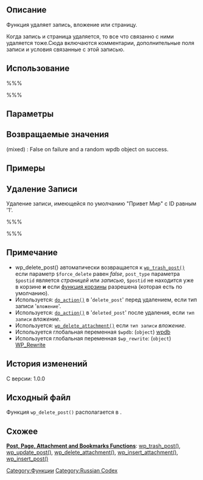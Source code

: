 {{Languages|
{{en|Function Reference/wp delete post}}
{{ru|Справочник по функциям/wp delete post}}
}}
== Описание ==
Функция удаляет запись, вложение или страницу.

Когда запись и страница удаляется, то все что связанно с ними удаляется тоже.Сюда включаются комментарии, дополнительные поля записи и условия связанные с этой записью.

== Использование ==
%%%<?php wp_delete_post( $postid, $force_delete ); ?>%%%

== Параметры ==
{{Parameter|$postid|integer|ID записи.|optional|0}}
{{Parameter|$force_delete|bool|Обходит корзину и принудительно удаляет (добавлено в Wordpress 2.9).|optional|false}}

== Возвращаемые значения ==
; (mixed) : False on failure and a random wpdb object on success.

== Примеры ==
== Удаление Записи ==
Удаление записи, имеющейся по умолчанию "Привет Мир" с ID равным '1'.

%%% <?php wp_delete_post(1); ?> %%%

== Примечание==
* wp_delete_post() автоматически возвращается к [[Function_Reference/wp_trash_post|<tt>wp_trash_post()</tt>]] если параметр <tt>$force_delete</tt> равен ''false'', <tt>post_type</tt> параметра <tt>$postid</tt> является ''страницей'' или ''записью'', <tt>$postid</tt> не находится уже в корзине '''и''' если [[Editing_wp-config.php#Empty_Trash|функция корзины]] разрешена (которая есть по умолчанию).
* Используется: [[Function_Reference/do_action|<tt>do_action()</tt>]] в '<tt>delete_post</tt>' перед удалением, если тип записи '<tt>вложение</tt>'.
* Используется: [[Function_Reference/do_action|<tt>do_action()</tt>]] в '<tt>deleted_post</tt>' после удаления, если <tt>тип записи</tt> ''вложение''.
* Используется: [[Function_Reference/wp_delete_attachment|<tt>wp_delete_attachment()</tt>]] если <tt>тип записи</tt> ''вложение''.
* Используется глобальная переменная <tt>$wpdb</tt>: (<tt>object</tt>) [[Class Reference/wpdb|wpdb]]
* Используется глобальная переменная <tt>$wp_rewrite</tt>: (<tt>object</tt>) [[Function_Reference/WP_Rewrite|WP_Rewrite]]

== История изменений ==
С версии: 1.0.0

== Исходный файл  ==
Функция <tt>wp_delete_post()</tt> располагается в {{Trac|wp-includes/post.php}}.

== Схожее ==

[[Function_Reference/#Post.2C_Page.2C_Attachment_and_Bookmarks_Functions|'''Post, Page, Attachment and Bookmarks Functions''']]: [[Function_Reference/wp_trash_post|wp_trash_post()]], [[Function Reference/wp update post|wp_update_post()]], [[Function Reference/wp delete attachment|wp_delete_attachment()]], [[Function Reference/wp insert attachment|wp_insert_attachment()]], [[Function Reference/wp insert post|wp_insert_post()]]

{{ru:Tag Footer}}

[[Category:Функции]]
[[Category:Russian Codex]]